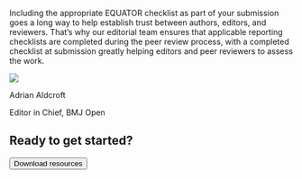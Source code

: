 :::{.quote .card}
:::{.quote-text-normal}
Including the appropriate EQUATOR checklist as part of your submission goes a long way to help establish trust between authors, editors, and reviewers. That’s why our editorial team ensures that applicable reporting checklists are completed during the peer review process, with a completed checklist at submission greatly helping editors and peer reviewers to assess the work.
:::

::: {.quote-who}
<img src="/assets/images/AdrianAldcroft.png">

::: {.name}
[Adrian Aldcroft]{.text-small .bold}

[Editor in Chief, BMJ Open]{.text-small}
:::
:::
:::
<!-- quote -->

## Ready to get started? {.unnumbered .unlisted}

<a href="#how-to-use"><button type="button" class="btn btn-primary btn-lg width-100">Download resources</button></a>
